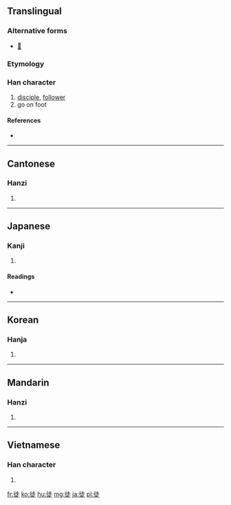 ==Translingual==

===Alternative forms===
* [[𨑒]]

===Etymology===
{{Han compound|辵|土|c1=s|c2=p|t1=walk|ls=psc}}

===Han character===
{{Han char|rn=60|rad=彳|as=07|sn=10|four=2428<sub>1</sub>|canj=竹人土卜人 (HOGYO)|ids=⿰[[彳]][[走]]}}

# [[disciple]], [[follower]]
# go on foot

====References====
* {{Han ref|kx=0367.220|dkj=10121|dj=0691.050|hdz=20823.030|uh=5F92|ud=24466|bh=AE7B|bd=44667}}

----

==Cantonese==

===Hanzi===
{{yue-hanzi|jyut=|y=tou4}}

# {{defn|lang=yue|sort=彳07}}

----

==Japanese==

===Kanji===
{{ja-kanji|grade=4|rs=彳07}}

# {{defn|lang=ja|sort=彳07}}

====Readings====
* {{ja-readings|on=[[と]] (to)|kun=[[かち]] (kachi), [[ともがら]] (tomogara), [[いたずらに]] (itazurani)}}

----

==Korean==

===Hanja===
{{ko-hanja|hangeul=도|eumhun=|rv=do|mr=to|y=to}}

# {{defn|lang=ko|sort=彳07}}

----

==Mandarin==

===Hanzi===
{{cmn-hanzi|pin=[[tú]] ([[tu2]])|wg=t'u<sup>2</sup>}}

# {{defn|lang=cmn|sort=彳07}}

----

==Vietnamese==

===Han character===
{{vi-hantu|[[đồ]]|rs=彳07}}

# {{defn|lang=vi|sort=彳07}}

[[fr:徒]]
[[ko:徒]]
[[hu:徒]]
[[mg:徒]]
[[ja:徒]]
[[pl:徒]]